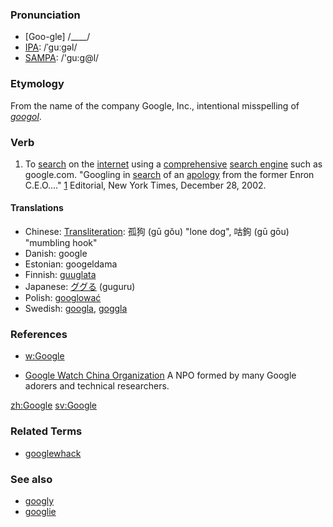 ===Pronunciation===
*[Goo-gle] /____/
*[[w:IPA|IPA]]: /ˈguːgəl/
*[[w:SAMPA|SAMPA]]: /'gu:g@l/
===Etymology===
From the name of the company Google, Inc., intentional misspelling of ''[[googol]]''.
===Verb===
# To [[search]] on the [[internet]] using a [[comprehensive]] [[search engine]] such as google.com. "Googling in [[search]] of an [[apology]] from the former Enron C.E.O...." [http://www.nytimes.com/2002/12/28/opinion/28KELL.html?pagewanted=2&todaysheadlines] Editorial, New York Times, December 28, 2002.
====Translations====
*Chinese: [[Transliteration]]: 孤狗 (gū gǒu) "lone dog", 咕鉤 (gū gōu) "mumbling hook"
*Danish: google
*Estonian: googeldama
*Finnish: [[guuglata]]
*Japanese: [[ググる]] (guguru)
*Polish: [[googlować]]
*Swedish: [[googla]], [[goggla]]

===References===
*[[w:Google]]

*[http://www.google-watch-china.org Google Watch China Organization] A NPO formed by many Google adorers and technical researchers.


[[zh:Google]]
[[sv:Google]]

===Related Terms===
*[[googlewhack]]


===See also===
*[[googly]]
*[[googlie]]
